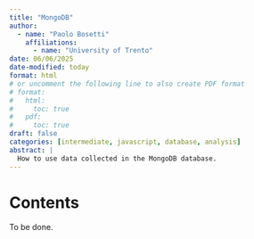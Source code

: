 ```yaml
---
title: "MongoDB"
author:
  - name: "Paolo Bosetti"
    affiliations: 
      - name: "University of Trento"
date: 06/06/2025
date-modified: today
format: html
# or uncomment the following line to also create PDF format
# format: 
#   html:
#     toc: true
#   pdf:
#     toc: true
draft: false
categories: [intermediate, javascript, database, analysis]
abstract: |
  How to use data collected in the MongoDB database.
---
```


# Contents

::: callout-warning
To be done.
:::